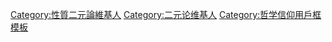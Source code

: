 {{Userbox
| border-c = blue
| border-s = 1
| id       = 性質二元
| id-c     = #ffffff
| id-fc    = #3333ff
| id-s     = 14
| info     = 這個用戶是'''[[心灵哲学#性质二元论|性質二元論]]'''者。
| info-c   = #7fffd4
| info-fc  = #ff
| info-s   = 10
}}


<includeonly>[[Category:性質二元論維基人]]</includeonly>
<includeonly>[[Category:二元论维基人]]</includeonly>
<noinclude>[[Category:哲学信仰用戶框模板]]</noinclude>